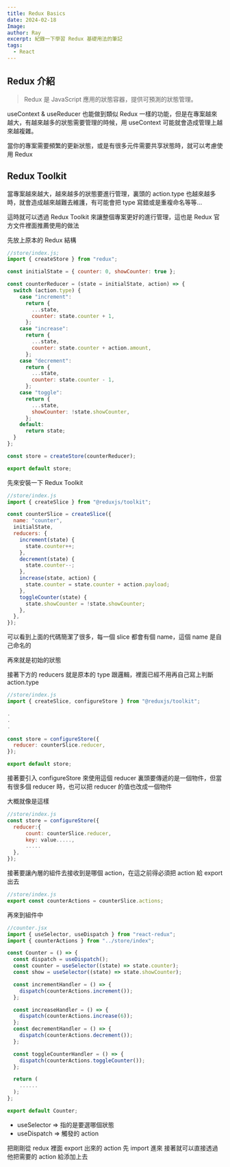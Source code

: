 ```yaml
---
title: Redux Basics
date: 2024-02-18
Image:
author: Ray
excerpt: 紀錄一下學習 Redux 基礎用法的筆記
tags:
  - React
---
```


## Redux 介紹

> Redux 是 JavaScript 應用的狀態容器，提供可預測的狀態管理。

useContext & useReducer 也能做到類似 Redux 一樣的功能，但是在專案越來越大，有越來越多的狀態需要管理的時候，用 useContext 可能就會造成管理上越來越複雜。

當你的專案需要頻繁的更新狀態，或是有很多元件需要共享狀態時，就可以考慮使用 Redux

## Redux Toolkit

當專案越來越大，越來越多的狀態要進行管理，裏頭的 action.type 也越來越多時，就會造成越來越難去維護，有可能會把 type 寫錯或是重複命名等等...

這時就可以透過 Redux Toolkit 來讓整個專案更好的進行管理，這也是 Redux 官方文件裡面推薦使用的做法

先放上原本的 Redux 結構

```javascript
//store/index.js;
import { createStore } from "redux";

const initialState = { counter: 0, showCounter: true };

const counterReducer = (state = initialState, action) => {
  switch (action.type) {
    case "increment":
      return {
        ...state,
        counter: state.counter + 1,
      };
    case "increase":
      return {
        ...state,
        counter: state.counter + action.amount,
      };
    case "decrement":
      return {
        ...state,
        counter: state.counter - 1,
      };
    case "toggle":
      return {
        ...state,
        showCounter: !state.showCounter,
      };
    default:
      return state;
  }
};

const store = createStore(counterReducer);

export default store;
```

先來安裝一下 Redux Toolkit

<Snippet text="npm install @reduxjs/toolkit" />

```javascript
//store/index.js
import { createSlice } from "@reduxjs/toolkit";

const counterSlice = createSlice({
  name: "counter",
  initialState,
  reducers: {
    increment(state) {
      state.counter++;
    },
    decrement(state) {
      state.counter--;
    },
    increase(state, action) {
      state.counter = state.counter + action.payload;
    },
    toggleCounter(state) {
      state.showCounter = !state.showCounter;
    },
  },
});
```

可以看到上面的代碼簡潔了很多，每一個 slice 都會有個 name，這個 name 是自己命名的

再來就是初始的狀態

接著下方的 reducers 就是原本的 type 跟邏輯，裡面已經不用再自己寫上判斷 action.type

```javascript
//store/index.js
import { createSlice, configureStore } from "@reduxjs/toolkit";

.
.
.

const store = configureStore({
  reducer: counterSlice.reducer,
});

export default store;

```

接著要引入 configureStore 來使用這個 reducer
裏頭要傳遞的是一個物件，但當有很多個 reducer 時，也可以把 reducer 的值也改成一個物件

大概就像是這樣

```javascript
//store/index.js
const store = configureStore({
  reducer:{
      count: counterSlice.reducer,
      key: value.....,
      .....
  },
});
```

接著要讓內層的組件去接收到是哪個 action，在這之前得必須把 action 給 export 出去

```javascript
//store/index.js
export const counterActions = counterSlice.actions;
```

再來到組件中

```javascript
//counter.jsx
import { useSelector, useDispatch } from "react-redux";
import { counterActions } from "../store/index";

const Counter = () => {
  const dispatch = useDispatch();
  const counter = useSelector((state) => state.counter);
  const show = useSelector((state) => state.showCounter);

  const incrementHandler = () => {
    dispatch(counterActions.increment());
  };

  const increaseHandler = () => {
    dispatch(counterActions.increase(6));
  };
  const decrementHandler = () => {
    dispatch(counterActions.decrement());
  };

  const toggleCounterHandler = () => {
    dispatch(counterActions.toggleCounter());
  };

  return (
    ......
  );
};

export default Counter;
```

- useSelector => 指的是要選哪個狀態
- useDispatch => 觸發的 action

把剛剛從 redux 裡面 export 出來的 action 先 import 進來
接著就可以直接透過他把需要的 action 給添加上去
